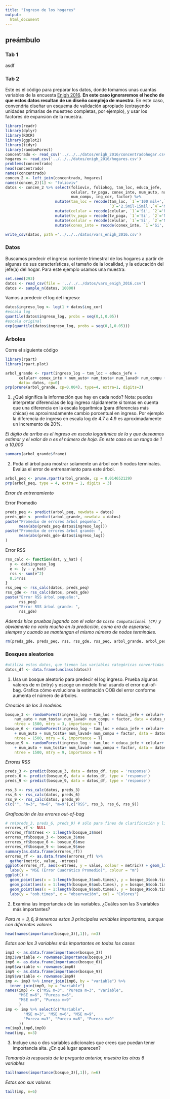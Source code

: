 ```yaml
---
title: "Ingreso de los hogares"
output:
  html_document
---
```


## preámbulo

### Tab 1

asdf

### Tab 2
Este es el código para preparar los datos, donde tomamos unas cuantas
variables de la encuesta [Enigh 2016](http://www.beta.inegi.org.mx/proyectos/enchogares/regulares/enigh/nc/2016/default.html).
**En este caso ignoraremos el hecho de que estos datos resultan de un diseño
complejo de muestra**. En este caso, convendría diseñar un esquema de validación 
apropiado (extrayendo unidades primarias de muestreo completas, por ejemplo), y
usar los factores de expansión de la muestra.

```r
library(readr)
library(dplyr)
library(ROCR)
library(ggplot2)
library(tidyr)
library(randomForest)
concentrado <- read_csv('../../../datos/enigh_2016/concentradohogar.csv')
hogares <- read_csv('../../../datos/enigh_2016/hogares.csv')
problems(concentrado)
head(concentrado)
names(concentrado)
concen_2 <- left_join(concentrado, hogares)
names(concen_2)[1] <- "folioviv"
datos <- concen_2 %>% select(folioviv, foliohog, tam_loc, educa_jefe, 
                             celular, tv_paga, conex_inte, num_auto, num_tosta, num_lavad,
                             num_compu, ing_cor, factor) %>%
                      mutate(tam_loc = recode(tam_loc, `1`='100 mil+',`2`='15mil-100mil',
                                              `3`='2.5mil-15mil',`4`='Menos de 2.5 mil')) %>%
                      mutate(celular = recode(celular, `1`='Si', `2`='No')) %>%
                      mutate(tv_paga = recode(tv_paga, `1`='Si', `2`='No')) %>%
                      mutate(celular = recode(celular, `1`='Si', `2`='No')) %>%
                      mutate(conex_inte = recode(conex_inte, `1`='Si', `2`='No')) 

write_csv(datos, path ='../../../datos/vars_enigh_2016.csv')            
```

### Datos

Buscamos predecir el ingreso corriente trimestral 
de los hogares a partir de algunas de sus
características, el tamaño de la localidad, y la educación del jefe(a) del hogar.
Para este ejemplo usamos una muestra:

```r
set.seed(293)
datos <- read_csv(file = '../../../datos/vars_enigh_2016.csv')
datos <- sample_n(datos, 10000)
```

Vamos a predecir el log del ingreso:

```r
datos$ingreso_log <- log(1 + datos$ing_cor)
#escala log
quantile(datos$ingreso_log, probs = seq(0,1,0.05))
#escala original
exp(quantile(datos$ingreso_log, probs = seq(0,1,0.05)))
```

### Árboles

Corre el siguiente código

```r
library(rpart)
library(rpart.plot)

arbol_grande <- rpart(ingreso_log ~ tam_loc + educa_jefe + 
      celular+ conex_inte + num_auto+ num_tosta+ num_lavad+ num_compu + factor, 
      data= datos, cp=0)
prp(prune(arbol_grande, cp=0.004), type=4, extra=1, digits=3)
```

1. ¿Qué significa la información que hay en cada nodo? Nota: puedes interpretar diferencias
de log ingreso rápidamente si tomas en cuenta que una diferencia en la escala logarítmica
(para diferencias más chicas) es aproximadamente cambio porcentual en ingreso. Por ejemplo
la diferencia de ingreso en escala log de 4.7 a 4.9 es aproximadamente un incremento
de 20\%. 

_El dígito de arriba es el ingreso en escala logarítmica de la y que deseamos estimar y el valor de n es el número de hoja. En este caso es un rango de 1 a 10,000_

```r
summary(arbol_grande$frame)
```


2. Poda el árbol para mostrar solamente un árbol con 5 nodos terminales. Evalúa el 
error de entrenamiento para este árbol. 

```r
arbol_peq <- prune.rpart(arbol_grande, cp = 0.014652129)
prp(arbol_peq, type = 4, extra = 1, digits = 3)
```

_Error de entrenamiento_

Error Promedio
```r
preds_peq <- predict(arbol_peq, newdata = datos)
preds_gde <- predict(arbol_grande, newdata = datos)
paste("Promedio de errores árbol pequeño:", 
      mean(abs(preds_peq-datos$ingreso_log)))
paste("Promedio de errores árbol grande: ",
      mean(abs(preds_gde-datos$ingreso_log))
)
```

Error RSS
```r
rss_calc <- function(dat, y_hat) {
  y <- dat$ingreso_log
  e <- (y - y_hat)
  rss <- sum(e^2)
  0.5*rss
}
rss_peq <- rss_calc(datos, preds_peq)
rss_gde <- rss_calc(datos, preds_gde)
paste("Error RSS árbol pequeño:", 
      rss_peq)
paste("Error RSS árbol grande: ",
      rss_gde)
```

_Además hice pruebas jugando con el valor de `Costo Computacional (CP)` y obviamente no varía mucho en la predicción, como era de esperarse, siempre y cuando se mantengan el mismo número de nodos terminales._

```r
rm(preds_gde, preds_peq, rss, rss_gde, rss_peq, arbol_grande, arbol_peq)
```


### Bosques aleatorios

```r
#utiliza estos datos, que tienen las variables categóricas convertidas a factores.
datos_df <- data.frame(unclass(datos))
```

1. Usa un bosque aleatorio para predecir el log ingreso. Prueba algunos valores
de $m$ (mtry) y escoge un modelo final usando el error out-of-bag. Grafica
cómo evoluciona la estimación OOB del error conforme aumenta el número de árboles.

_Creación de los 3 modelos:_

```r
bosque_3 <- randomForest(ingreso_log ~ tam_loc + educa_jefe + celular+ conex_inte + 
    num_auto + num_tosta+ num_lavad+ num_compu + factor, data = datos_df, 
    ntree = 1500, mtry = 3, importance = T)
bosque_6 <- randomForest(ingreso_log ~ tam_loc + educa_jefe + celular+ conex_inte
    + num_auto + num_tosta+ num_lavad+ num_compu + factor, data = datos_df, 
    ntree = 1500, mtry = 6, importance = T)
bosque_9 <- randomForest(ingreso_log ~ tam_loc + educa_jefe + celular+ conex_inte
    + num_auto + num_tosta+ num_lavad+ num_compu + factor, data = datos_df, 
    ntree = 1500, mtry = 9, importance = T)
```

_Errores RSS_

```r
preds_3 <- predict(bosque_3, data = datos_df, type = 'response')
preds_6 <- predict(bosque_6, data = datos_df, type = 'response')
preds_9 <- predict(bosque_9, data = datos_df, type = 'response')

rss_3 <- rss_calc(datos, preds_3)
rss_6 <- rss_calc(datos, preds_6)
rss_9 <- rss_calc(datos, preds_9)
c(c("", "m=3", "m=6", "m=9"),c("RSS", rss_3, rss_6, rss_9))
```

_Graficación de los errores out-of-bag_

```r
# rm(preds_3, preds_6, preds_9) # sólo para fines de clarificación y limpieza de código
errores_rf <- NULL
errores_rf$ntrees <- 1:length(bosque_3$mse)
errores_rf$bosque_3 <- bosque_3$mse 
errores_rf$bosque_6 <- bosque_6$mse 
errores_rf$bosque_9 <- bosque_9$mse 
summary(as.data.frame(errores_rf))
errores_rf <- as.data.frame(errores_rf) %>%
  gather(metric, value, -ntrees)
ggplot(errores_rf, aes(x=ntrees, y = value, colour = metric)) + geom_line() +
  labs(y = "MSE (Error Cuadrático Promedio)", colour = "m")
ggplot() + 
  geom_point(aes(x = 1:length(bosque_3$oob.times), y = bosque_3$oob.times), alpha = 0.05, color="red") +
  geom_point(aes(x = 1:length(bosque_6$oob.times), y = bosque_6$oob.times), alpha = 0.05, color="green") + 
  geom_point(aes(x = 1:length(bosque_9$oob.times), y = bosque_9$oob.times), alpha = 0.05, color="blue") +
  labs(y = "oob.times", x = "observación", col = "Colores")
```



2. Examina las importancias de las variables. ¿Cuáles son las 3 variables más importantes? 

_Para $m = {3, 6, 9}$ tenemos estas 3 principales variables importantes, aunque con diferentes valores_

```r
head(names(importance(bosque_3)[,1]), n=3) 
```

_Estas son las 3 variables más importantes en todos los casos_

```r
imp3 <- as.data.frame(importance(bosque_3))
imp3$variable <- rownames(importance(bosque_3))
imp6 <- as.data.frame(importance(bosque_6))
imp6$variable <- rownames(imp6)
imp9 <- as.data.frame(importance(bosque_9))
imp9$variable <- rownames(imp9)
imp <- imp3 %>% inner_join(imp6, by = "variable") %>% 
  inner_join(imp9, by = "variable") 
names(imp) <- c("MSE m=3", "Pureza m=3", "Variable",
      "MSE m=6", "Pureza m=6",
      "MSE m=9", "Pureza m=9"
      )
imp <- imp %>% select(c("Variable", 
        "MSE m=3", "MSE m=6", "MSE m=9", 
        "Pureza m=3", "Pureza m=6", "Pureza m=9"
      ))
rm(imp3,imp6,imp9)
head(imp, n=3)
```


3. Incluye una o dos variables adicionales que crees que puedan tener importancia alta. ¿En qué 
lugar aparecen?

_Tomando la respuesta de la pregunta anterior, muestra las otras 6 variables_
```r
tail(names(importance(bosque_3)[,1]), n=6)
```

_Estos son sus valores_

```r
tail(imp, n=6)
```

